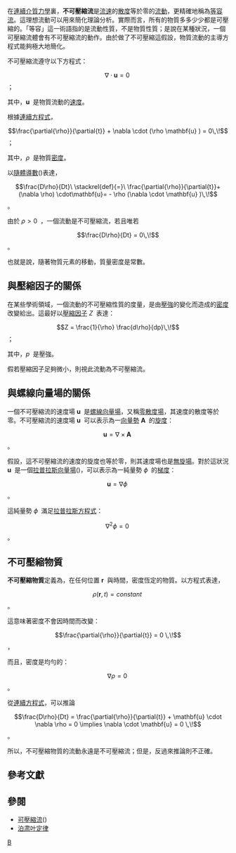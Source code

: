 {{NoteTA|G1=物理學}}
在[[連續介質力學|連續介質力學]]裏，'''不可壓縮流'''是[[流速|流速]]的[[散度|散度]]等於零的[[流體動力學|流動]]，更精確地稱為[[等容過程|等容流]]。這理想流動可以用來簡化理論分析。實際而言，所有的物質多多少少都是可壓縮的。「等容」這一術語指的是流動性質，不是物質性質；是說在某種狀況，一個可壓縮流體會有不可壓縮流的動作。由於做了不可壓縮這假設，物質流動的主導方程式能夠極大地簡化。

不可壓縮流遵守以下方程式：
:<math>\nabla \cdot \mathbf{u} = 0\,\!</math> ；

其中，<math>\mathbf{u}\,\!</math> 是物質流動的[[速度|速度]]。

根據[[納維-斯托克斯方程式|連續方程式]]，
:<math> \frac{\partial{\rho}}{\partial{t}} + \nabla \cdot (\rho \mathbf{u} ) = 0\,\!</math> ；

其中，<math>\rho\,\!</math> 是物質[[密度|密度]]。

以[[隨體導數|隨體導數]]({{lang|en|material derivative}})表達，
:<math> \frac{D\rho}{Dt}\ \stackrel{def}{=}\ \frac{\partial{\rho}}{\partial{t}}+ (\nabla \rho) \cdot\mathbf{u}= - \rho (\nabla \cdot \mathbf{u} )\,\!</math> 。

由於 <math> \rho > 0\,\!</math> ，一個流動是不可壓縮流，若且唯若
:<math>\frac{D\rho}{Dt} = 0\,\!</math> 。

也就是說，隨著物質元素的移動，質量密度是常數。

==與壓縮因子的關係==
在某些學術領域，一個流動的不可壓縮性質的度量，是由[[壓強|壓強]]的變化而造成的[[密度|密度]]改變給出。這最好以[[壓縮因子|壓縮因子]] <math>Z\,\!</math> 表達：
:<math>Z = \frac{1}{\rho} \frac{d\rho}{dp}\,\!</math> ；

其中，<math>p\,\!</math> 是壓強。

假若壓縮因子足夠微小，則視此流動為不可壓縮流。

==與螺線向量場的關係==
一個不可壓縮流的速度場 <math>\mathbf{u}\,\!</math> 是[[螺線向量場|螺線向量場]]，又稱[[螺線向量場|零散度場]]，其速度的散度等於零。不可壓縮流的速度場 <math>\mathbf{u}\,\!</math> 可以表示為一[[向量勢|向量勢]] <math>\mathbf{A}\,\!</math> 的[[旋度|旋度]]：
:<math>\mathbf{u}=\nabla\times\mathbf{A}\,\!</math> 。

假設，這不可壓縮流的速度的旋度也等於零，則其速度場也是[[無旋向量場|無旋場]]。對於這狀況 <math>\mathbf{u}\,\!</math> 是一個[[拉普拉斯向量場|拉普拉斯向量場]]({{lang|en|Laplacian vector field}})，可以表示為一純量勢 <math>\phi\,\!</math> 的[[梯度|梯度]]：
:<math>\mathbf{u}=\nabla\phi\,\!</math> 。

這純量勢 <math>\phi\,\!</math> 滿足[[拉普拉斯方程式|拉普拉斯方程式]]：
:<math>\nabla^2\phi=0\,\!</math> 。

==不可壓縮物質==
'''不可壓縮物質'''定義為，在任何位置 <math>\mathbf{r}\,\!</math> 與時間，密度恆定的物質。以方程式表達，
:<math>\rho(\mathbf{r},t) = constant \,\!</math> 。

這意味著密度不會因時間而改變：
:<math> \frac{\partial{\rho}}{\partial{t}} = 0 \,\!</math> ，

而且，密度是均勻的：
:<math>\nabla \rho = 0\,\!</math> 。

從[[連續方程式|連續方程式]]，可以推論
:<math> \frac{D\rho}{Dt} = \frac{\partial{\rho}}{\partial{t}} + \mathbf{u}  \cdot \nabla \rho = 0 \implies \nabla \cdot \mathbf{u}  = 0 \,\!</math> 。

所以，不可壓縮物質的流動永遠是不可壓縮流；但是，反過來推論則不正確。

==參考文獻==
{{reflist}}

==參閱==
* [[可壓縮流|可壓縮流]]({{lang|en|compressible flow}})
* [[泊肃叶定律|泊肃叶定律]]
[[Category:流體力學|B]]